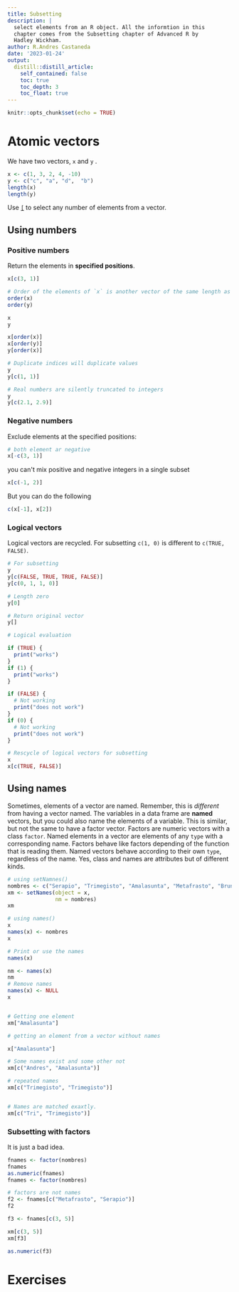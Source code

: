 ```yaml
---
title: Subsetting
description: |
  select elements from an R object. All the informtion in this 
  chapter comes from the Subsetting chapter of Advanced R by 
  Hadley Wickham.
author: R.Andres Castaneda
date: '2023-01-24'
output:
  distill::distill_article:
    self_contained: false
    toc: true
    toc_depth: 3
    toc_float: true
---
```


```r
knitr::opts_chunk$set(echo = TRUE)

```

# Atomic vectors

We have two vectors, `x` and `y` .

```r
x <- c(1, 3, 2, 4, -10)
y <- c("c", "a", "d",  "b")
length(x)
length(y)
```

Use [`[`](https://rdrr.io/r/base/Extract.html) to select any number of elements from a vector.

## Using numbers

### Positive numbers

Return the elements in **specified positions**.

```r
x[c(3, 1)]

# Order of the elements of `x` is another vector of the same length as `x`
order(x)
order(y)

x
y

x[order(x)]
x[order(y)]
y[order(x)]

# Duplicate indices will duplicate values
y
y[c(1, 1)]

# Real numbers are silently truncated to integers
y
y[c(2.1, 2.9)]

```

### Negative numbers

Exclude elements at the specified positions:

```r
# both element ar negative
x[-c(3, 1)]
```

you can\'t mix positive and negative integers in a single subset

```r
x[c(-1, 2)]
```

But you can do the following

```r
c(x[-1], x[2])
```

### Logical vectors

Logical vectors are recycled. For subsetting `c(1, 0)` is different to `c(TRUE, FALSE)`.

```r
# For subsetting
y
y[c(FALSE, TRUE, TRUE, FALSE)]
y[c(0, 1, 1, 0)]

# Length zero
y[0]

# Return original vector
y[]

# Logical evaluation 

if (TRUE) {
  print("works")
}
if (1) {
  print("works")
}

if (FALSE) {
  # Not working
  print("does not work")
}
if (0) {
  # Not working
  print("does not work")
}

# Rescycle of logical vectors for subsetting
x
x[c(TRUE, FALSE)]
```

## Using names

Sometimes, elements of a vector are named. Remember, this is *different* from having a vector named. The variables in a data frame are **named** vectors, but you could also name the elements of a variable. This is similar, but not the same to have a factor vector. Factors are numeric vectors with a class `factor`. Named elements in a vector are elements of any `type` with a corresponding name. Factors behave like factors depending of the function that is reading them. Named vectors behave according to their own `type`, regardless of the name. Yes, class and names are attributes but of different kinds.

```r

# using setNamnes()
nombres <- c("Serapio", "Trimegisto", "Amalasunta", "Metafrasto", "Brunilda")
xm <- setNames(object = x, 
               nm = nombres)
xm

# using names()
x
names(x) <- nombres
x

# Print or use the names
names(x)

nm <- names(x)
nm
# Remove names
names(x) <- NULL
x


# Getting one element
xm["Amalasunta"]

# getting an element from a vector without names

x["Amalasunta"]

# Some names exist and some other not
xm[c("Andres", "Amalasunta")]

# repeated names
xm[c("Trimegisto", "Trimegisto")]


# Names are matched exaxtly.
xm[c("Tri", "Trimegisto")]

```

### Subsetting with factors

It is just a bad idea.

```r
fnames <- factor(nombres)
fnames
as.numeric(fnames)
fnames <- factor(nombres)

# factors are not names
f2 <- fnames[c("Metafrasto", "Serapio")]
f2

f3 <- fnames[c(3, 5)]

xm[c(3, 5)]
xm[f3]

as.numeric(f3)

```

# Exercises
